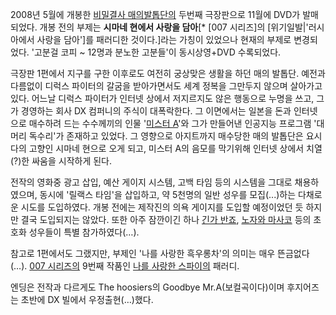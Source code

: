 2008년 5월에 개봉한 [[비밀결사 매의발톱단]]의 두번째 극장판으로 11월에 DVD가 발매되었다. 개봉 전의 부제는 '''시마네 현에서 사랑을 담아'''[* [007 시리즈]의 [위기일발|'러시아에서 사랑을 담아']를 패러디한 것이다.]라는 가칭이 있었으나 현재의 부제로 변경되었다. '고분걸 코피 ~ 12명과 분노한 고분들'이 동시상영+DVD 수록되었다.

극장판 1편에서 지구를 구한 이후로도 여전히 궁상맞은 생활을 하던 매의 발톱단. 예전과 다름없이 디럭스 파이터의 갈굼을 받아가면서도 세계 정복을 그만두지 않으며 살아가고 있다. 어느날 디럭스 파이터가 인터넷 상에서 저지르지도 않은 행동으로 누명을 쓰고, 그가 경영하는 회사 DX 컴퍼니의 주식이 대폭락한다. 그 이면에서는 일본을 돈과 인터넷으로 매수하려 드는 수수께끼의 인물 '[[미스터 A]]'와 그가 만들어낸 인공지능 프로그램 '대머리 독수리'가 존재하고 있었다. 그 영향으로 아지트까지 매수당한 매의 발톱단은 요시다의 고향인 시마네 현으로 오게 되고, 미스터 A의 음모를 막기위해 인터넷 상에서 치열(?)한 싸움을 시작하게 된다.

전작의 영화중 광고 삽입, 예산 게이지 시스템, 고백 타임 등의 시스템을 그대로 채용하였으며, 동시에 '릴랙스 타임'을 삽입하고, 약 5천명의 일반 성우를 모집(...)하는 다채로운 시도를 도입하였다. 개봉 전에는 제작진의 의욕 게이지를 도입할 예정이었던 듯 하지만 결국 도입되지는 않았다. 또한 아주 잠깐이긴 하나 [[긴가 반죠]], [[노자와 마사코]] 등의 초호화 성우들이 특별 참가하였다(…).

참고로 1편에서도 그랬지만, 부제인 '나를 사랑한 흑우롱차'의 의미는 매우 뜬금없다(…). [[007 시리즈]]의 9번째 작품인 [[나를 사랑한 스파이]]의 패러디.

엔딩은 전작과 다르게도  The hoosiers의 Goodbye Mr.A(보컬곡이다)이며 후지어즈는 초반에 DX 빌에서 우정출현(…)했다.
